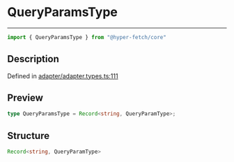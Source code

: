 

# QueryParamsType

<div class="api-docs__separator" data-reactroot="">

---

</div><div class="api-docs__import" data-reactroot="">

```ts
import { QueryParamsType } from "@hyper-fetch/core"
```

</div><div class="api-docs__section">

## Description

</div><div class="api-docs__description"><span class="api-docs__do-not-parse">



</span></div><p class="api-docs__definition">

Defined in [adapter/adapter.types.ts:111](https://github.com/BetterTyped/hyper-fetch/blob/c44d728f/packages/core/src/adapter/adapter.types.ts#L111)

</p><div class="api-docs__section">

## Preview

</div><div class="api-docs__preview type single">

```ts
type QueryParamsType = Record<string, QueryParamType>;
```

</div><div class="api-docs__section">

## Structure

</div><div class="api-docs__returns">

```ts
Record<string, QueryParamType>
```

</div>